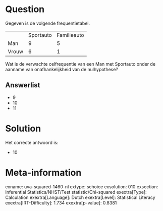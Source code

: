 Question
========

Gegeven is de volgende frequentietabel.

  ------- ----------- -------------
          Sportauto   Familieauto
  Man     9           5
  Vrouw   6           1
  ------- ----------- -------------

Wat is de verwachte celfrequentie van een Man met Sportauto onder de
aanname van onafhankelijkheid van de nulhypothese?

Answerlist
----------

* 9
* 10
* 11

Solution
========

Het correcte antwoord is: 

* 10

Meta-information
================
exname: uva-squared-1460-nl
extype: schoice
exsolution: 010
exsection: Inferential Statistics/NHST/Test statistic/Chi-squared
exextra[Type]: Calculation
exextra[Language]: Dutch
exextra[Level]: Statistical Literacy
exextra[IRT-Difficulty]: 1.734
exextra[p-value]: 0.8381
